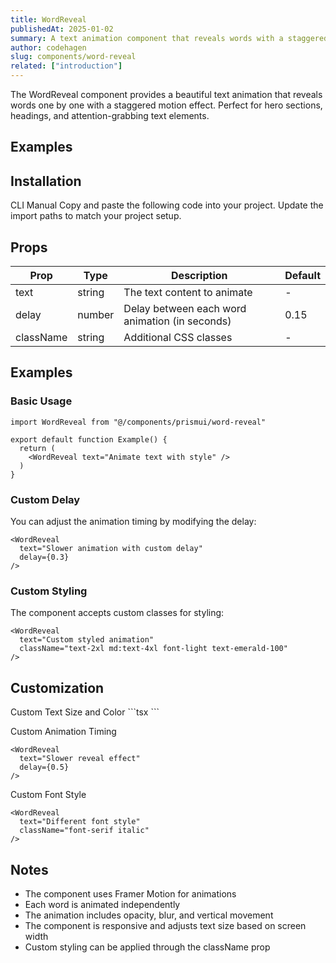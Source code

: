 ```yaml
---
title: WordReveal
publishedAt: 2025-01-02
summary: A text animation component that reveals words with a staggered motion effect.
author: codehagen
slug: components/word-reveal
related: ["introduction"]
---
```


<ComponentPreview name="word-reveal-demo" />

<Note variant="info">
  The WordReveal component provides a beautiful text animation that reveals words one by one with a staggered motion effect.
  Perfect for hero sections, headings, and attention-grabbing text elements.
</Note>

## Examples

<ComponentPreview name="word-reveal-hero" />

<ComponentPreview name="word-reveal-custom" />

## Installation

<Tabs defaultValue="cli">
  <TabsList>
    <TabsTrigger value="cli">CLI</TabsTrigger>
    <TabsTrigger value="manual">Manual</TabsTrigger>
  </TabsList>
  <TabsContent value="cli">
    <ComponentSource name="word-reveal" isCli />
  </TabsContent>
  <TabsContent value="manual">
    <Steps>
      <Step>Copy and paste the following code into your project.</Step>
      <ComponentSource name="word-reveal" />
      <Step>Update the import paths to match your project setup.</Step>
    </Steps>
  </TabsContent>
</Tabs>

## Props

| Prop      | Type    | Description                                     | Default |
| --------- | ------- | ----------------------------------------------- | ------- |
| text      | string  | The text content to animate                     | -       |
| delay     | number  | Delay between each word animation (in seconds)  | 0.15    |
| className | string  | Additional CSS classes                          | -       |

## Examples

### Basic Usage

```tsx
import WordReveal from "@/components/prismui/word-reveal"

export default function Example() {
  return (
    <WordReveal text="Animate text with style" />
  )
}
```

### Custom Delay

You can adjust the animation timing by modifying the delay:

```tsx
<WordReveal 
  text="Slower animation with custom delay" 
  delay={0.3}
/>
```

### Custom Styling

The component accepts custom classes for styling:

```tsx
<WordReveal 
  text="Custom styled animation" 
  className="text-2xl md:text-4xl font-light text-emerald-100"
/>
```

## Customization

<Steps>
  <Step>Custom Text Size and Color</Step>
  ```tsx
  <WordReveal 
    text="Custom size and color" 
    className="text-3xl text-blue-500"
  />
  ```

  <Step>Custom Animation Timing</Step>
  ```tsx
  <WordReveal 
    text="Slower reveal effect" 
    delay={0.5}
  />
  ```

  <Step>Custom Font Style</Step>
  ```tsx
  <WordReveal 
    text="Different font style" 
    className="font-serif italic"
  />
  ```
</Steps>

## Notes

- The component uses Framer Motion for animations
- Each word is animated independently
- The animation includes opacity, blur, and vertical movement
- The component is responsive and adjusts text size based on screen width
- Custom styling can be applied through the className prop 
